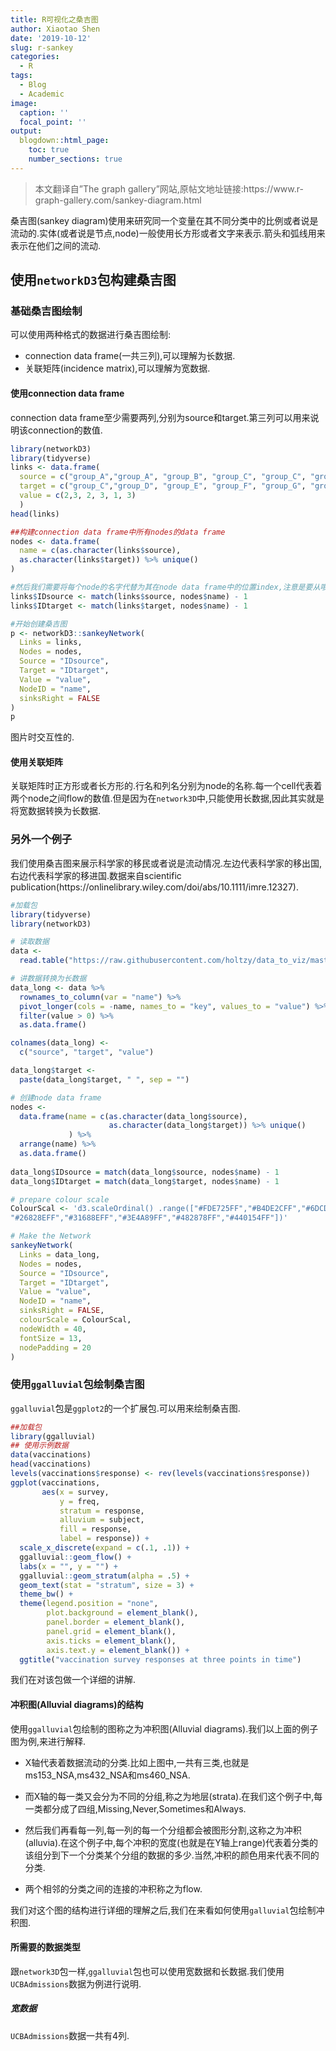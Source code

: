 ```yaml
---
title: R可视化之桑吉图
author: Xiaotao Shen
date: '2019-10-12'
slug: r-sankey
categories:
  - R
tags:
  - Blog
  - Academic
image:
  caption: ''
  focal_point: ''
output:
  blogdown::html_page:
    toc: true
    number_sections: true
---
```



> 本文翻译自"The graph gallery"网站,原帖文地址链接:https://www.r-graph-gallery.com/sankey-diagram.html

桑吉图(sankey diagram)使用来研究同一个变量在其不同分类中的比例或者说是流动的.实体(或者说是节点,node)一般使用长方形或者文字来表示.箭头和弧线用来表示在他们之间的流动.

## 使用`networkD3`包构建桑吉图

### 基础桑吉图绘制

可以使用两种格式的数据进行桑吉图绘制:

* connection data frame(一共三列),可以理解为长数据.
* 关联矩阵(incidence matrix),可以理解为宽数据.

#### 使用connection data frame

connection data frame至少需要两列,分别为source和target.第三列可以用来说明该connection的数值.

```r
library(networkD3)
library(tidyverse)
links <- data.frame(
  source = c("group_A","group_A", "group_B", "group_C", "group_C", "group_E"), 
  target = c("group_C","group_D", "group_E", "group_F", "group_G", "group_H"), 
  value = c(2,3, 2, 3, 1, 3)
  )
head(links)

##构建connection data frame中所有nodes的data frame
nodes <- data.frame(
  name = c(as.character(links$source), 
  as.character(links$target)) %>% unique()
)

#然后我们需要将每个node的名字代替为其在node data frame中的位置index,注意是要从哦开始计算.
links$IDsource <- match(links$source, nodes$name) - 1 
links$IDtarget <- match(links$target, nodes$name) - 1

#开始创建桑吉图
p <- networkD3::sankeyNetwork(
  Links = links,
  Nodes = nodes,
  Source = "IDsource",
  Target = "IDtarget",
  Value = "value",
  NodeID = "name",
  sinksRight = FALSE
)
p

```
图片时交互性的.

#### 使用关联矩阵

关联矩阵时正方形或者长方形的.行名和列名分别为node的名称.每一个cell代表着两个node之间flow的数值.但是因为在`network3D`中,只能使用长数据,因此其实就是将宽数据转换为长数据.


### 另外一个例子

我们使用桑吉图来展示科学家的移民或者说是流动情况.左边代表科学家的移出国,右边代表科学家的移进国.数据来自scientific publication(https://onlinelibrary.wiley.com/doi/abs/10.1111/imre.12327).

```r
#加载包
library(tidyverse)
library(networkD3)

# 读取数据
data <- 
  read.table("https://raw.githubusercontent.com/holtzy/data_to_viz/master/Example_dataset/13_AdjacencyDirectedWeighted.csv", header = TRUE)

# 讲数据转换为长数据
data_long <- data %>%
  rownames_to_column(var = "name") %>%
  pivot_longer(cols = -name, names_to = "key", values_to = "value") %>% 
  filter(value > 0) %>% 
  as.data.frame()

colnames(data_long) <- 
  c("source", "target", "value")

data_long$target <- 
  paste(data_long$target, " ", sep = "")

# 创建node data frame
nodes <- 
  data.frame(name = c(as.character(data_long$source),  
                      as.character(data_long$target)) %>% unique()
             ) %>% 
  arrange(name) %>% 
  as.data.frame()
 
data_long$IDsource = match(data_long$source, nodes$name) - 1 
data_long$IDtarget = match(data_long$target, nodes$name) - 1

# prepare colour scale
ColourScal <- 'd3.scaleOrdinal() .range(["#FDE725FF","#B4DE2CFF","#6DCD59FF","#35B779FF","#1F9E89FF",
"#26828EFF","#31688EFF","#3E4A89FF","#482878FF","#440154FF"])'

# Make the Network
sankeyNetwork(
  Links = data_long,
  Nodes = nodes,
  Source = "IDsource",
  Target = "IDtarget",
  Value = "value",
  NodeID = "name",
  sinksRight = FALSE,
  colourScale = ColourScal,
  nodeWidth = 40,
  fontSize = 13,
  nodePadding = 20
)
```

### 使用`ggalluvial`包绘制桑吉图

`ggalluvial`包是`ggplot2`的一个扩展包.可以用来绘制桑吉图.

```r
##加载包
library(ggalluvial)
## 使用示例数据
data(vaccinations)
head(vaccinations)
levels(vaccinations$response) <- rev(levels(vaccinations$response))
ggplot(vaccinations,
       aes(x = survey, 
           y = freq,
           stratum = response, 
           alluvium = subject,
           fill = response, 
           label = response)) +
  scale_x_discrete(expand = c(.1, .1)) +
  ggalluvial::geom_flow() +
  labs(x = "", y = "") +
  ggalluvial::geom_stratum(alpha = .5) +
  geom_text(stat = "stratum", size = 3) +
  theme_bw() +
  theme(legend.position = "none", 
        plot.background = element_blank(), 
        panel.border = element_blank(), 
        panel.grid = element_blank(), 
        axis.ticks = element_blank(), 
        axis.text.y = element_blank()) +
  ggtitle("vaccination survey responses at three points in time")
```

我们在对该包做一个详细的讲解.

#### 冲积图(Alluvial diagrams)的结构

使用`ggalluvial`包绘制的图称之为冲积图(Alluvial diagrams).我们以上面的例子图为例,来进行解释.

* X轴代表着数据流动的分类.比如上图中,一共有三类,也就是ms153_NSA,ms432_NSA和ms460_NSA.

* 而X轴的每一类又会分为不同的分组,称之为地层(strata).在我们这个例子中,每一类都分成了四组,Missing,Never,Sometimes和Always.

* 然后我们再看每一列,每一列的每一个分组都会被图形分割,这称之为冲积(alluvia).在这个例子中,每个冲积的宽度(也就是在Y轴上range)代表着分类的该组分到下一个分类某个分组的数据的多少.当然,冲积的颜色用来代表不同的分类.

* 两个相邻的分类之间的连接的冲积称之为flow.

我们对这个图的结构进行详细的理解之后,我们在来看如何使用`galluvial`包绘制冲积图.

#### 所需要的数据类型

跟`network3D`包一样,`ggalluvial`包也可以使用宽数据和长数据.我们使用`UCBAdmissions`数据为例进行说明.

##### 宽数据

`UCBAdmissions`数据一共有4列.


